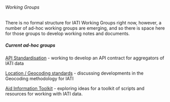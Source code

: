 ====== Working Groups ======

There is no formal structure for IATI Working Groups right now, however, a number of ad-hoc working groups are emerging, and so there is space here for those groups to develop working notes and documents. 

===== Current ad-hoc groups =====

[[wg:api:start|API Standardisation]] - working to develop an API contract for aggregators of IATI data

[[wg:geo:start|Location / Geocoding standards]] - discussing developments in the Geocoding methodology for IATI

[[wg:toolkit:start|Aid Information Toolkit]] - exploring ideas for a toolkit of scripts and resources for working with IATI data. 
